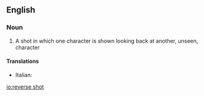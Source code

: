==English==

===Noun===
{{wikipedia|Shot reverse shot}}
{{en-noun}}

# {{lb|en|cinematography}} A shot in which one character is shown looking back at another, unseen, character

====Translations====
{{trans-top|contrafield}}
* Italian: {{t|it|controcampo|m}}
{{trans-mid}}
{{trans-bottom}}

[[io:reverse shot]]